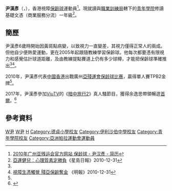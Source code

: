 {{MedalTableTop}}
{{MedalCountry|{{HKG}}}}
{{MedalSport | 男子視障[[保齡球|保齡球]]}}
{{MedalCompetition | [[亞洲殘疾人運動會|亞洲殘疾人運動會]]}}
{{MedalGold | [[2010年亞洲殘疾人運動會|2010年 廣州]] | 單人賽TPB2}}
{{MedalBottom}}

'''尹漢彥'''（{{lang-en|WAN Hon Yin}}，{{bd|1991年|10月17日|catIdx=W尹}}），香港視障[[保齡球|保齡球]]運動員<ref name="广州亚残运">[http://www.gzapg2010.cn/info/CHN_CHN/ZB/ZBB101A_TB@@@@@@@@@@@@@@@CHN_number=206209.html 2010年广州亚残运会官方网站 保龄球 - 尹汉彥 - 简历]{{Dead link|date=2018年5月 |bot=InternetArchiveBot |fix-attempted=no }}</ref>。現就讀與[[職業訓練局_(香港)|職業訓練局]]轄下的[[青年學院|青年學院]]修讀基礎文憑（商業服務分流）一年級<ref name="星島1231">[http://www.singtao.com/yesterday/edu/1231go02.html 亞運健兒︰心理質素定勝負]《星島日報》2010-12-31</ref>。

==簡歷==
尹漢彥6歲時開始因黃斑點病變，以致視力一直變差，其視力僅得正常人的兩成。但他自少便熱愛運動，更在2005年起跟隨教練學習保齡球。他每次都要憑有限視力和感覺估計球道距離，及由教練提點賽道上仍有多少球樽，才能把保齡球準確推出<ref name="星島1231"/><ref>[http://hk.news.yahoo.com/article/101230/4/lzg8.html 視障生憑觸覺 殘亞保齡奪金] {{Wayback|url=http://hk.news.yahoo.com/article/101230/4/lzg8.html |date=20110103202811 }}《明報》2010-12-31</ref>。

2010年，尹漢彥代表[[2010年亚洲残疾人运动会中国香港代表团|中國香港]]出戰廣州[[2010年亞洲殘疾人運動會|亞殘運會]][[2010年亚洲残疾人运动会保龄球比赛|保龄球比赛]]，贏得單人賽TPB2金牌<ref name="广州亚残运"/>。

2017年，尹漢彥參加[[ViuTV|ViuTV]]的《[[暗中旅行2|暗中旅行2]]》真人騷節目，獲得余逸思帶領暢遊[[首爾|首爾]]。<ref>{{cite news|url=http://orientaldaily.on.cc/cnt/entertainment/20170904/00282_008.html|title=ViuTV黃心美做電燈膽 帶視障人士暗中旅行|date=2017年9月4日|newspaper=''[[東方日報|東方日報]]''|accessdate=2017年10月6日|archive-date=2017年10月6日|archive-url=https://web.archive.org/web/20171006113207/http://orientaldaily.on.cc/cnt/entertainment/20170904/00282_008.html|dead-url=no}}</ref>

==參考資料==
{{reflist}}

[[Category:香港保齡球運動員|W尹]]
[[Category:香港傷健運動員|W尹]]
[[Category:尹姓|H]]
[[Category:德貞小學校友|Category:德貞小學校友]]
[[Category:伊利沙伯中學校友|Category:伊利沙伯中學校友]]
[[Category:青年學院校友|Category:青年學院校友]]
[[Category:亞洲帕拉運動會運動員|Category:亞洲帕拉運動會運動員]]